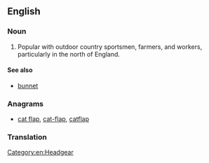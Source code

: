 ==English==
{{wikipedia}}

===Noun===
{{en-noun|head=[[flat]] [[cap]]}}

# Popular with outdoor country sportsmen, farmers, and workers, particularly in the north of England.

====See also====
* [[bunnet]]

===Anagrams===
* [[cat flap#English|cat flap]], [[cat-flap#English|cat-flap]], [[catflap#English|catflap]]

===Translation===
{{trans-top|A man's cap made from wool, [[tweed]], or other soft material. It has a small [[peak]] and fits [[snugly]] tight to the wearer's head.}}
{{trans-mid}}
{{trans-bottom}}

[[Category:en:Headgear]]